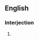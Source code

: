 ==English==

===Interjection===
{{en-interj}}

# {{eye dialect|for crying out loud}}
{{count page|[[Wiktionary:Page count]]}}